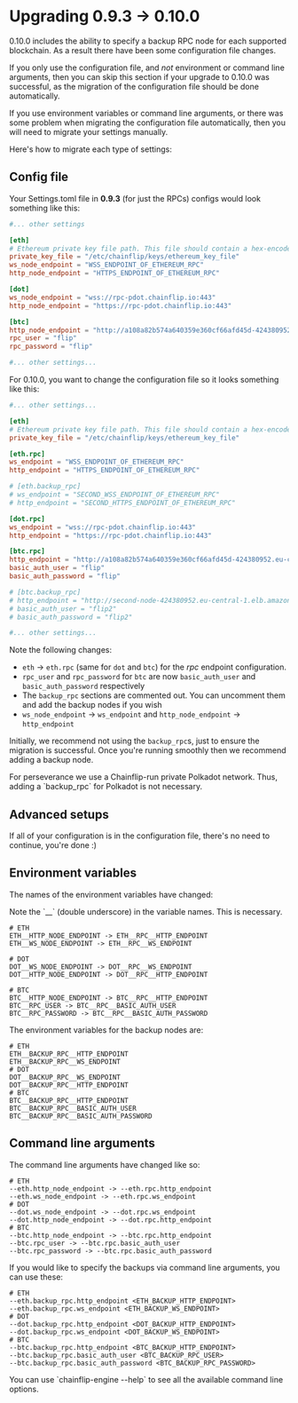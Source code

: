 
# Upgrading 0.9.3 -> 0.10.0

0.10.0 includes the ability to specify a backup RPC node for each supported blockchain. As a result there have been some configuration file changes.

If you only use the configuration file, and *not* environment or command line arguments, then you can skip this section if your upgrade to 0.10.0 was successful, as the migration of the configuration file should be done automatically.

If you use environment variables or command line arguments, or there was some problem when migrating the configuration file automatically, then you will need to migrate your settings manually.

Here's how to migrate each type of settings:

## Config file

Your Settings.toml file in **0.9.3** (for just the RPCs) configs would look something like this:

```toml
#... other settings

[eth]
# Ethereum private key file path. This file should contain a hex-encoded private key.
private_key_file = "/etc/chainflip/keys/ethereum_key_file"
ws_node_endpoint = "WSS_ENDPOINT_OF_ETHEREUM_RPC"
http_node_endpoint = "HTTPS_ENDPOINT_OF_ETHEREUM_RPC"

[dot]
ws_node_endpoint = "wss://rpc-pdot.chainflip.io:443"
http_node_endpoint = "https://rpc-pdot.chainflip.io:443"

[btc]
http_node_endpoint = "http://a108a82b574a640359e360cf66afd45d-424380952.eu-central-1.elb.amazonaws.com"
rpc_user = "flip"
rpc_password = "flip"

#... other settings...
```

For 0.10.0, you want to change the configuration file so it looks something like this:

```toml
#... other settings...

[eth]
# Ethereum private key file path. This file should contain a hex-encoded private key.
private_key_file = "/etc/chainflip/keys/ethereum_key_file"

[eth.rpc]
ws_endpoint = "WSS_ENDPOINT_OF_ETHEREUM_RPC"
http_endpoint = "HTTPS_ENDPOINT_OF_ETHEREUM_RPC"

# [eth.backup_rpc]
# ws_endpoint = "SECOND_WSS_ENDPOINT_OF_ETHEREUM_RPC"
# http_endpoint = "SECOND_HTTPS_ENDPOINT_OF_ETHEREUM_RPC"

[dot.rpc]
ws_endpoint = "wss://rpc-pdot.chainflip.io:443"
http_endpoint = "https://rpc-pdot.chainflip.io:443"

[btc.rpc]
http_endpoint = "http://a108a82b574a640359e360cf66afd45d-424380952.eu-central-1.elb.amazonaws.com"
basic_auth_user = "flip"
basic_auth_password = "flip"

# [btc.backup_rpc]
# http_endpoint = "http://second-node-424380952.eu-central-1.elb.amazonaws.com"
# basic_auth_user = "flip2"
# basic_auth_password = "flip2"

#... other settings...
```

Note the following changes:
- `eth` -> `eth.rpc` (same for `dot` and `btc`) for the *rpc* endpoint configuration. 
- `rpc_user` and `rpc_password` for `btc` are now `basic_auth_user` and `basic_auth_password` respectively
- The `backup_rpc` sections are commented out. You can uncomment them and add the backup nodes if you wish
- `ws_node_endpoint` -> `ws_endpoint` and `http_node_endpoint` -> `http_endpoint`


Initially, we recommend not using the `backup_rpc`s, just to ensure the migration is successful. Once you're running smoothly then we recommend adding a backup node.

<Callout type="info">
  For perseverance we use a Chainflip-run private Polkadot network. Thus, adding
  a `backup_rpc` for Polkadot is not necessary.
</Callout>

## Advanced setups

If all of your configuration is in the configuration file, there's no need to continue, you're done :)

## Environment variables

The names of the environment variables have changed:

<Callout type="info">
  Note the `__` (double underscore) in the variable names. This is necessary.
</Callout>

```
# ETH
ETH__HTTP_NODE_ENDPOINT -> ETH__RPC__HTTP_ENDPOINT
ETH__WS_NODE_ENDPOINT -> ETH__RPC__WS_ENDPOINT

# DOT
DOT__WS_NODE_ENDPOINT -> DOT__RPC__WS_ENDPOINT
DOT__HTTP_NODE_ENDPOINT -> DOT__RPC__HTTP_ENDPOINT

# BTC
BTC__HTTP_NODE_ENDPOINT -> BTC__RPC__HTTP_ENDPOINT
BTC__RPC_USER -> BTC__RPC__BASIC_AUTH_USER
BTC__RPC_PASSWORD -> BTC__RPC__BASIC_AUTH_PASSWORD

```

The environment variables for the backup nodes are:

```
# ETH
ETH__BACKUP_RPC__HTTP_ENDPOINT
ETH__BACKUP_RPC__WS_ENDPOINT
# DOT
DOT__BACKUP_RPC__WS_ENDPOINT
DOT__BACKUP_RPC__HTTP_ENDPOINT
# BTC
BTC__BACKUP_RPC__HTTP_ENDPOINT
BTC__BACKUP_RPC__BASIC_AUTH_USER
BTC__BACKUP_RPC__BASIC_AUTH_PASSWORD
```

## Command line arguments

The command line arguments have changed like so:
```
# ETH
--eth.http_node_endpoint -> --eth.rpc.http_endpoint
--eth.ws_node_endpoint -> --eth.rpc.ws_endpoint
# DOT
--dot.ws_node_endpoint -> --dot.rpc.ws_endpoint
--dot.http_node_endpoint -> --dot.rpc.http_endpoint
# BTC
--btc.http_node_endpoint -> --btc.rpc.http_endpoint
--btc.rpc_user -> --btc.rpc.basic_auth_user
--btc.rpc_password -> --btc.rpc.basic_auth_password
```



If you would like to specify the backups via command line arguments, you can use these:

```
# ETH
--eth.backup_rpc.http_endpoint <ETH_BACKUP_HTTP_ENDPOINT>
--eth.backup_rpc.ws_endpoint <ETH_BACKUP_WS_ENDPOINT>
# DOT
--dot.backup_rpc.http_endpoint <DOT_BACKUP_HTTP_ENDPOINT>
--dot.backup_rpc.ws_endpoint <DOT_BACKUP_WS_ENDPOINT>
# BTC
--btc.backup_rpc.http_endpoint <BTC_BACKUP_HTTP_ENDPOINT>
--btc.backup_rpc.basic_auth_user <BTC_BACKUP_RPC_USER>
--btc.backup_rpc.basic_auth_password <BTC_BACKUP_RPC_PASSWORD>
```

<Callout type="info">
  You can use `chainflip-engine --help` to see all the available command line
  options.
</Callout>
